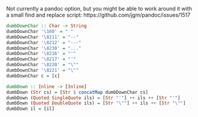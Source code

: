 
Not currently a pandoc option, but you might be able to work around it with a small find and replace script: https://github.com/jgm/pandoc/issues/1517


```haskell
dumbDownChar :: Char -> String
dumbDownChar '\160' = " "
dumbDownChar '\8211' = "--"
dumbDownChar '\8212' = "---"
dumbDownChar '\8230' = "..."
dumbDownChar '\8216' = "'"
dumbDownChar '\8217' = "'"
dumbDownChar '\8220' = "\""
dumbDownChar '\8221' = "\""
dumbDownChar c = [c]

dumbDown :: Inline -> [Inline]
dumbDown (Str cs) = [Str $ concatMap dumbDownChar cs]
dumbDown (Quoted SingleQuote ils) = [Str "'"] ++ ils ++ [Str "'"]
dumbDown (Quoted DoubleQuote ils) = [Str "\""] ++ ils ++ [Str "\""]
dumbDown il = [il]
```
